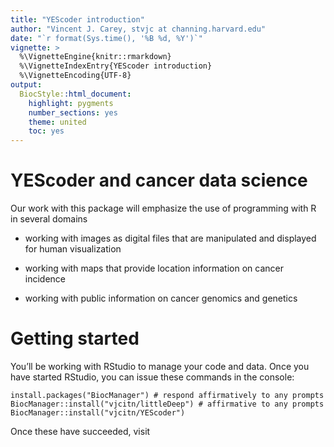 ```yaml
---
title: "YEScoder introduction"
author: "Vincent J. Carey, stvjc at channing.harvard.edu"
date: "`r format(Sys.time(), '%B %d, %Y')`"
vignette: >
  %\VignetteEngine{knitr::rmarkdown}
  %\VignetteIndexEntry{YEScoder introduction}
  %\VignetteEncoding{UTF-8}
output:
  BiocStyle::html_document:
    highlight: pygments
    number_sections: yes
    theme: united
    toc: yes
---
```


# YEScoder and cancer data science

Our work with this package will emphasize the use
of programming with R in several domains

- working with images as digital files that are
manipulated and displayed for human visualization

- working with maps that provide location information
on cancer incidence

- working with public information on cancer genomics
and genetics

# Getting started

You'll be working with RStudio to manage your code
and data.  Once you have started RStudio, you can
issue these commands in the console:

```
install.packages("BiocManager") # respond affirmatively to any prompts
BiocManager::install("vjcitn/littleDeep") # affirmative to any prompts
BiocManager::install("vjcitn/YEScoder")
```

Once these have succeeded, visit

